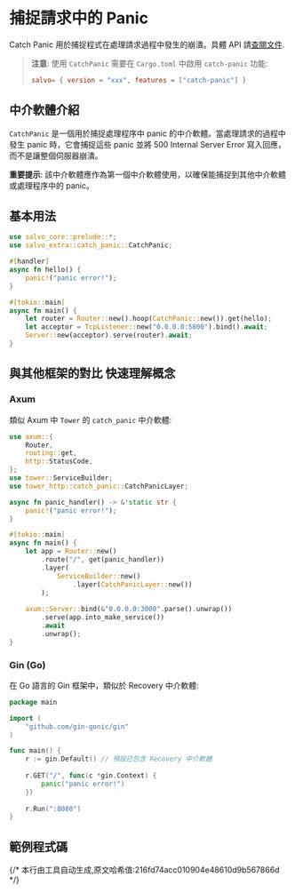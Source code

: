 # 捕捉請求中的 Panic

Catch Panic 用於捕捉程式在處理請求過程中發生的崩潰。具體 API 請[查閱文件](https://docs.rs/salvo_extra/latest/salvo_extra/catch_panic/index.html).

> **注意**: 使用 `CatchPanic` 需要在 `Cargo.toml` 中啟用 `catch-panic` 功能:
> ```toml
> salvo= { version = "xxx", features = ["catch-panic"] }
> ```

## 中介軟體介紹

`CatchPanic` 是一個用於捕捉處理程序中 panic 的中介軟體。當處理請求的過程中發生 panic 時，它會捕捉這些 panic 並將 500 Internal Server Error 寫入回應，而不是讓整個伺服器崩潰。

**重要提示**: 該中介軟體應作為第一個中介軟體使用，以確保能捕捉到其他中介軟體或處理程序中的 panic。

## 基本用法

```rust
use salvo_core::prelude::*;
use salvo_extra::catch_panic::CatchPanic;

#[handler]
async fn hello() {
    panic!("panic error!");
}

#[tokio::main]
async fn main() {
    let router = Router::new().hoop(CatchPanic::new()).get(hello);
    let acceptor = TcpListener::new("0.0.0.0:5800").bind().await;
    Server::new(acceptor).serve(router).await;
}
```

## 與其他框架的對比 快速理解概念

### Axum

類似 Axum 中 `Tower` 的 `catch_panic` 中介軟體:

```rust
use axum::{
    Router,
    routing::get,
    http::StatusCode,
};
use tower::ServiceBuilder;
use tower_http::catch_panic::CatchPanicLayer;

async fn panic_handler() -> &'static str {
    panic!("panic error!");
}

#[tokio::main]
async fn main() {
    let app = Router::new()
        .route("/", get(panic_handler))
        .layer(
            ServiceBuilder::new()
                .layer(CatchPanicLayer::new())
        );
    
    axum::Server::bind(&"0.0.0.0:3000".parse().unwrap())
        .serve(app.into_make_service())
        .await
        .unwrap();
}
```

### Gin (Go)

在 Go 語言的 Gin 框架中，類似於 Recovery 中介軟體:

```go
package main

import (
    "github.com/gin-gonic/gin"
)

func main() {
    r := gin.Default() // 預設已包含 Recovery 中介軟體
    
    r.GET("/", func(c *gin.Context) {
        panic("panic error!")
    })
    
    r.Run(":8080")
}
```

## 範例程式碼


<Tabs>
  <Tab label="main.rs">
    <CatchPanicCode/>
  </Tab>
  <Tab label="Cargo.toml">
    <CatchPanicCargoCode/>
  </Tab>
</Tabs>
{/* 本行由工具自动生成,原文哈希值:216fd74acc010904e48610d9b567866d */}